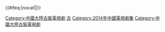 {{Navbox
|name = 2014年中國大陸古裝/民初電視劇
|title = [[中国古代题材电视剧列表|2014年中國大陸古裝／民初電視劇及網絡劇]]
|state = collapsed
|bodyclass = hlist
|group1 = 商周
|list1 = [[封神英雄榜]]
|group2 = 漢
|list2 = 
* [[衛子夫 (電視劇)|衛子夫]]
* [[风中奇缘 (电视剧)|风中奇缘]]
* [[我為宮狂|我為宮狂2]]＊
|group3 = 魏晋南北朝
|list3 = [[三国热]]＊
|group4 = 隋唐
|list4 = 
* [[舞乐传奇]]
* [[隋唐英雄 3 & 4|隋唐英雄3、4]]
* [[长安三怪探]]
* [[唐朝好男人2]]＊
* [[犀利仁师]]
* [[少年神探狄仁杰]]
* [[大南迁]]
* [[美人制造]]
* [[武媚娘传奇]]
|group5 = 宋
|list5 = 
* [[包笑公堂]]＊
* [[水浒学院]]＊
* [[神医安道全]]
|group6 = 明
|list6 =
* [[江南四大才子 (电视剧)|江南四大才子]]
* [[金玉良缘]]
* [[大明按察使之铁血断案]]
* [[少林寺传奇·藏经阁]]
* [[欢喜县令|皇子归来之欢喜县令]]
|group7 = 清
|list7 =
* [[钱塘传奇]]
* [[宫锁连城]]
* [[鹿鼎記 (2014年電視劇)|鹿鼎記]]
* [[大清盐商]]
|group8 = 武侠玄幻
|list8 =
* [[古剑奇谭 (电视剧)|古剑奇谭]]
* [[抗倭侠侣]]
* [[欢天喜地俏冤家]]
* [[神雕侠侣 (2014年電視劇)|神雕侠侣]]
|group9 = 神話
|list9 = 
* [[麻姑獻壽]]
* [[刘海砍樵]]
* [[神医大道公前传]]
* [[新济公活佛]]（上）
* [[剑侠]]
* [[布袋和尚新传]]
* [[沙僧日记]]＊
|group10 =架空
|list10= 
* [[四大萌捕]]＊
* [[金牌红娘]]＊
* [[宋丑子传奇]]
* [[拐个皇帝回现代]]＊
|group11 = 民初（偶像）
|list11 = 
* [[妻妾成群 (网絡剧)|妻妾成群]]＊
* [[古城往事]]
* [[一代梟雄]]
* [[玲瓏局]]
* [[十月圍城 (電視劇)|十月圍城]]
* [[新京华烟云]]
* [[秀秀的男人]]
* [[大当家]]
* [[淑女之家]]
* [[刀客家族的女人]]
* [[花灯满城]]
* [[凤游龙门]]
* [[妇道 (电视剧)|妇道]]
* [[情定三生]]
* [[无敌铁桥三]]
* [[戰長沙 (電視劇)|戰長沙]]
* [[红色 (电视剧)|红色]]
* [[十二金钱镖 (电视剧)|十二金钱镖]]
* [[城市猎人 (电视剧)|城市猎人]]
* [[紅高粱 (電視劇)|紅高粱]]
* [[末代皇帝传奇]]
* [[后妈的春天]]
* [[四十九日·祭]]
* [[花红花火]]
* [[镖门]]
|below = [[Template:2013年中國大陸古裝/民初電視劇|2013年]] ← '''2014年''' → [[Template:2015年中國大陸古裝/民初電視劇|2015年]]<br/>相關：[[中国大陆电视剧列表 (2014年)|2014年中國大陸電視劇列表]]<br>＊為网絡剧（即不在广总局电视剧备案公示列表中）
}}<includeonly>{{#ifeq:{{{1}}}|nocat||[[Category:中國大陸古裝電視劇]]}}</includeonly>
<noinclude>[[Category:中国电视剧模板|古]]
[[Category:2014年中國電視劇集]]
[[Category:中國大陸古裝電視劇]]</noinclude>
